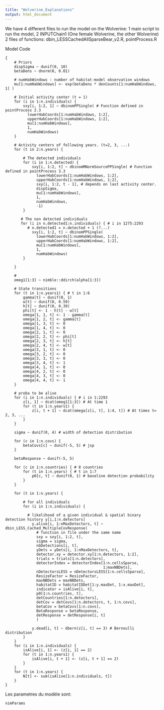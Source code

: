 ```yaml
---
title: "Wolverine_Explanations"
output: html_document
---
```


We have 4 different files to run the model on the Wolverine:
1 main script to run the model,
2 INPUTChain1 (One female Wolverine, the other Wolverine)
2 files of functions: dbin_LESSCachedAllSparseBear_v2.R, pointProcess.R

Model Code
```BUGS
{
    # Priors
    dispSigma ~ dunif(0, 10)
    betaDens ~ dnorm(0, 0.01)
    
    # numHabWindows : number of habitat-model observation windows
    mu[1:numHabWindows] <- exp(betaDens * denCounts[1:numHabWindows, 1] )
    
    # Initial activity center (t = 1)
    for (i in 1:n.individuals) {
        sxy[i, 1:2, 1] ~ dbinomPPSingle( # Function defined in pointProcess 2.3
          lowerHabCoords[1:numHabWindows, 1:2],
          upperHabCoords[1:numHabWindows, 1:2], 
          mu[1:numHabWindows], 
          1, 
          numHabWindows)
    } 
    
    # Activity centers of following years. (t=2, 3, ...)
    for (t in 2:n.years) {
      
        # The detected individuals
        for (i in 1:n.detected) {
            sxy[i, 1:2, t] ~ dbinomMNormSourcePPSingle( # Function defined in pointProcess 3.3
              lowerHabCoords[1:numHabWindows, 1:2], 
              upperHabCoords[1:numHabWindows, 1:2], 
              sxy[i, 1:2, t - 1], # depends on last activity center.
              dispSigma, 
              mu[1:numHabWindows], 
              1, 
              numHabWindows, 
              -1)
        }
      
       # The non detected individuals
       for (i in n.detected1:n.individuals) { # i in 1275:2293 
          # n.detected1 = n.detected + 1 (?...)
            sxy[i, 1:2, t] ~ dbinomPPSingle(
              lowerHabCoords[1:numHabWindows, 1:2], 
              upperHabCoords[1:numHabWindows, 1:2], 
              mu[1:numHabWindows], 
              1, 
              numHabWindows)
        }
      
    }
    
    # 
    omeg1[1:3] ~ nimble::ddirch(alpha[1:3])
    
    # State transitions
    for (t in 1:n.years1) { # t in 1:6
        gamma[t] ~ dunif(0, 1)
        w[t] ~ dunif(0, 0.59)
        h[t] ~ dunif(0, 0.39)
        phi[t] <- 1 - h[t] - w[t]
        omega[1, 1, t] <- 1 - gamma[t]
        omega[1, 2, t] <- gamma[t]
        omega[1, 3, t] <- 0
        omega[1, 4, t] <- 0
        omega[2, 1, t] <- 0
        omega[2, 2, t] <- phi[t]
        omega[2, 3, t] <- h[t]
        omega[2, 4, t] <- w[t]
        omega[3, 1, t] <- 0
        omega[3, 2, t] <- 0
        omega[3, 3, t] <- 0
        omega[3, 4, t] <- 1
        omega[4, 1, t] <- 0
        omega[4, 2, t] <- 0
        omega[4, 3, t] <- 0
        omega[4, 4, t] <- 1
    }
    
    # proba to be alive  
    for (i in 1:n.individuals) { # i in 1:2293
        z[i, 1] ~ dcat(omeg1[1:3]) # At time 1
        for (t in 1:n.years1) {
            z[i, t + 1] ~ dcat(omega[z[i, t], 1:4, t]) # At times t= 2, 3, ... 
        }
    }
    
    sigma ~ dunif(0, 4) # width of detection distribution
    
    for (c in 1:n.covs) {
        betaCovs[c] ~ dunif(-5, 5) # jsp
    }
    
    betaResponse ~ dunif(-5, 5)
    
    for (c in 1:n.countries) { # 8 countries
        for (t in 1:n.years) { # t in 1:7
            p0[c, t] ~ dunif(0, 1) # baseline detection probability
        }
    }
    
    for (t in 1:n.years) {
        
        # for all individuals
        for (i in 1:n.individuals) {
            
          # likelihood of a given individual & spatial binary detection history y[i,1:n.detectors]
            y.alive[i, 1:nMaxDetectors, t] ~ dbin_LESS_Cached_MultipleCovResponse( 
              # function in file under the same name
              sxy = sxy[i, 1:2, t], 
              sigma = sigma, 
              nbDetections[i, t], 
              yDets = yDets[i, 1:nMaxDetectors, t], 
              detector.xy = detector.xy[1:n.detectors, 1:2], 
              trials = trials[1:n.detectors], 
              detectorIndex = detectorIndex[1:n.cellsSparse, 
                                            1:maxNBDets], 
              nDetectorsLESS = nDetectorsLESS[1:n.cellsSparse], 
              ResizeFactor = ResizeFactor, 
              maxNBDets = maxNBDets, 
              habitatID = habitatIDDet[1:y.maxDet, 1:x.maxDet], 
              indicator = isAlive[i, t], 
              p0[1:n.countries, t], 
              detCountries[1:n.detectors], 
              detCov = detCovs[1:n.detectors, t, 1:n.covs], 
              betaCov = betaCovs[1:n.covs], 
              BetaResponse = betaResponse, 
              detResponse = detResponse[i, t]
              )
          
            y.dead[i, t] ~ dbern(z[i, t] == 3) # Bernoulli distribution
        }
    }
    for (i in 1:n.individuals) {
        isAlive[i, 1] <- (z[i, 1] == 2)
        for (t in 1:n.years1) {
            isAlive[i, t + 1] <- (z[i, t + 1] == 2)
        }
    }
    for (t in 1:n.years) {
        N[t] <- sum(isAlive[1:n.individuals, t])
    }
}
```

Les parametres du modèle sont:
```r
nimParams
```

